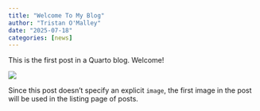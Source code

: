 ```yaml
---
title: "Welcome To My Blog"
author: "Tristan O'Malley"
date: "2025-07-18"
categories: [news]
---
```


This is the first post in a Quarto blog. Welcome!

![](thumbnail.jpg)

Since this post doesn't specify an explicit `image`, the first image in the post will be used in the listing page of posts.
